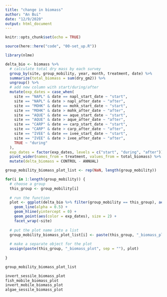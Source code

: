 ```yaml
---
title: "change in biomass"
author: "An Bui"
date: "12/9/2020"
output: html_document
---
```


```r
knitr::opts_chunk$set(echo = TRUE)
```

```r
source(here::here("code", "00-set_up.R"))

library(nlme)
```

```r
delta_bio <- biomass %>% 
  # calculate total dry mass by each survey
  group_by(site, group_mobility, year, month, treatment, date) %>% 
  summarize(total_biomass = sum(dry_gm2)) %>% 
  ungroup() %>% 
  # add new column with start/during/after
  mutate(exp_dates = case_when(
    site == "NAPL" & date == napl_start_date ~ "start",
    site == "NAPL" & date > napl_after_date ~ "after",
    site == "MOHK" & date == mohk_start_date ~ "start",
    site == "MOHK" & date > mohk_after_date ~ "after",
    site == "AQUE" & date == aque_start_date ~ "start",
    site == "AQUE" & date > aque_after_date ~ "after",
    site == "CARP" & date == carp_start_date ~ "start",
    site == "CARP" & date > carp_after_date ~ "after",
    site == "IVEE" & date == ivee_start_date ~ "start",
    site == "IVEE" & date > ivee_after_date ~ "after",
    TRUE ~ "during"
  ),
  exp_dates = factor(exp_dates, levels = c("start", "during", "after"))) %>% 
  pivot_wider(names_from = treatment, values_from = total_biomass) %>% 
  mutate(delta_biomass = CONTROL - ANNUAL)

```

```r
group_mobility_biomass_plot_list <- rep(NaN, length(group_mobility))

for(i in 1:length(group_mobility)) {
  # choose a group
  this_group <- group_mobility[i]
  
  # run the function
  plot <- ggplot(delta_bio %>% filter(group_mobility == this_group), aes(x = date, y = delta_biomass)) +
    geom_line(alpha = 0.5) +
    geom_hline(yintercept = 0) +
    geom_point(aes(color = exp_dates), size = 2) +
    facet_wrap(~site)
  
  # put the plot name into a list
  group_mobility_biomass_plot_list[i] <- paste(this_group, "_biomass_plot", sep = "")
  
  # make a separate object for the plot
  assign(paste(this_group, "_biomass_plot", sep = ""), plot)
  
}

group_mobility_biomass_plot_list

invert_sessile_biomass_plot
fish_mobile_biomass_plot
invert_mobile_biomass_plot
algae_sessile_biomass_plot
```

